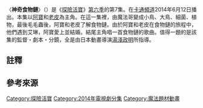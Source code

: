 {{multiple issues|
{{expand|time=2015-09-27T16:01:34+00:00}}
<noinclude>{{Real world|time=2015-09-27T16:01:34+00:00}}</noinclude>
{{unreferenced|time=2015-09-27T16:01:34+00:00}}
}}
{{noteTA
|G1=Adventure Time
}}
{{Infobox television episode
| Title          = 〈神奇食物鏈〉<br>{{small|{{lang|en|''Food Chain''}}}}
| Series         = [[探險活寶|探險活寶]]
| season         = 6
| episode        = 7
| Production     = 1025-161<ref>{{cite web|last=''Adventure Time'' production staff|title=King of Ooo|url=http://kingofooo.tumblr.com/|publisher=[[Tumblr|Tumblr]]|work=KingOfOoo|access-date=November 9, 2013|date=November 8, 2013|archive-date=2013-11-09|archive-url=https://web.archive.org/web/20131109223240/http://kingofooo.tumblr.com/|dead-url=no}} Note: Production codes are stamped onto various storyboards that must be searched for.</ref>
| Story          = 湯淺政明
| Writer         = 湯淺政明
| Director       = {{Plainlist|
* [[湯淺政明|湯淺政明]]{{efn|name=note1|Director}}{{efn|name=note2|Co-art director}}
* 崔恩映{{efn|name=note2}}
}}
| Airdate        = {{Start date|2014|6|12}}
| Music          =  
| Guests         =
| Length         = 11分鐘
| Prev           = [[蜂兒的魔力|蜂兒的魔力]]
| Next           = [[老皮迷失了|老皮迷失了]]
| season_article = 探險活寶 (第六季)
| Episode list   = [[探險活寶集數列表|探險活寶集數列表]]
}}
〈'''神奇食物鏈'''〉（{{lang-en|''Food Chain''}}）是《[[探險活寶|探險活寶]]》[[探險活寶_(第六季)|第六季]]的第7集。在[[卡通頻道|卡通頻道]]2014年6月12日播出。本集以[[阿寶·馬頓斯|阿寶]]和[[酷狗老皮|老皮]]為主角。在這一集裡，由魔法哥變成小鳥、大鳥、細菌、植物，最後毛毛蟲後，阿寶和老皮了解食物鏈。由於阿寶和老皮在食物鏈的旅程中，他們遇到艾琳，阿寶愛上並結婚。結尾主角唱一首食物鏈的歌曲。值得一題的是該集的監督・劇本・分鏡，全是由日本動畫導演[[湯淺政明|湯淺政明]]所指導。

==註釋==
{{notelist|30em}}

==參考來源==
{{Reflist|40em}}

{{探險活寶}}
[[Category:探險活寶|Category:探險活寶]]
[[Category:2014年電視劇分集|Category:2014年電視劇分集]]
[[Category:魔法題材動畫|Category:魔法題材動畫]]